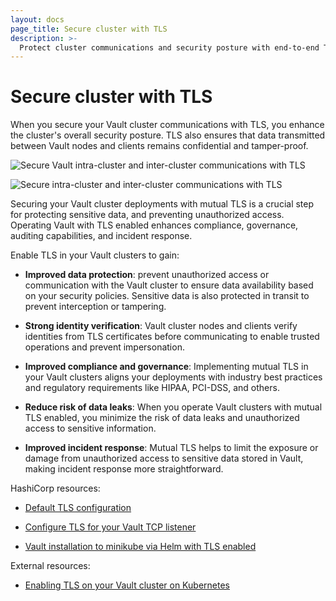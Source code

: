 ```yaml
---
layout: docs
page_title: Secure cluster with TLS
description: >-
  Protect cluster communications and security posture with end-to-end TLS.
---
```


# Secure cluster with TLS

When you secure your Vault cluster communications with TLS, you enhance the cluster's overall security posture. TLS also ensures that data transmitted between Vault nodes and clients remains confidential and tamper-proof.

<ImageConfig hideBorder caption="Secure intra-cluster and inter-cluster communications with TLS">

![Secure Vault intra-cluster and inter-cluster communications with TLS](/img/diagram-secure-vault-tls.png#light-theme-only)

</ImageConfig>

<ImageConfig hideBorder>

![Secure intra-cluster and inter-cluster communications with TLS](/img/diagram-secure-vault-tls-dark.png#dark-theme-only)

</ImageConfig>

Securing your Vault cluster deployments with mutual TLS is a crucial step for protecting sensitive data, and preventing unauthorized access. Operating Vault with TLS enabled enhances compliance, governance, auditing capabilities, and incident response. 

Enable TLS in your Vault clusters to gain:

- **Improved data protection**: prevent unauthorized access or communication with the Vault cluster to ensure data availability based on your security policies. Sensitive data is also protected in transit to prevent interception or tampering.

- **Strong identity verification**: Vault cluster nodes and clients verify identities from TLS certificates before communicating to enable trusted operations and prevent impersonation.

- **Improved compliance and governance**: Implementing mutual TLS in your Vault clusters aligns your deployments with industry best practices and regulatory requirements like HIPAA, PCI-DSS, and others.

- **Reduce risk of data leaks**: When you operate Vault clusters with mutual TLS enabled, you minimize the risk of data leaks and unauthorized access to sensitive information.

- **Improved incident response**: Mutual TLS helps to limit the exposure or damage from unauthorized access to sensitive data stored in Vault, making incident response more straightforward.


HashiCorp resources:

- [Default TLS configuration](/vault/docs/configuration/listener/tcp#default-tls-configuration)


- [Configure TLS for your Vault TCP listener](/vault/docs/configuration/listener/tcp/tcp-tls)


- [Vault installation to minikube via Helm with TLS enabled](/vault/tutorials/kubernetes/kubernetes-minikube-tls)

External resources:

- [Enabling TLS on your Vault cluster on Kubernetes](https://medium.com/@martin.hodges/enabling-tls-on-your-vault-cluster-on-kubernetes-0d20439b13d0)